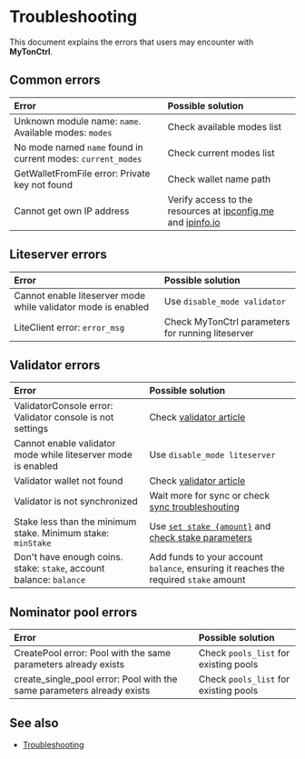 
# Troubleshooting

This document explains the errors that users may encounter with **MyTonCtrl**.

## Common errors

| Error | Possible solution |
|:---------------------------------------------------------------------------|:----------------------------------------------------------------------|
| Unknown module name: `name`. Available modes: `modes` | Check available modes list |
| No mode named `name` found in current modes: `current_modes` | Check current modes list |
| GetWalletFromFile error: Private key not found | Check wallet name path |
| Cannot get own IP address | Verify access to the resources at [ipconfig.me](https://ifconfig.me/ip) and [ipinfo.io](https://ipinfo.io/ip) |

## Liteserver errors

| Error | Possible solution |
|:---------------------------------------------------------------------------|:----------------------------------------------------------------------|
| Cannot enable liteserver mode while validator mode is enabled | Use `disable_mode validator` |
| LiteClient error: `error_msg` | Check MyTonCtrl parameters for running liteserver |

## Validator errors

| Error | Possible solution |
|:---------------------------------------------------------------------------|:---------------------------------------------------------------------------------------------------------|
| ValidatorConsole error: Validator console is not settings | Check [validator article](/v3/guidelines/nodes/nodes-troubleshooting#validator-console-is-not-settings) |
| Cannot enable validator mode while liteserver mode is enabled | Use `disable_mode liteserver` |
| Validator wallet not found | Check [validator article](/v3/guidelines/nodes/running-nodes/validator-node#view-the-list-of-wallets) |
| Validator is not synchronized | Wait more for sync or check [sync troubleshouting](/v3/guidelines/nodes/nodes-troubleshooting#about-no-progress-in-node-synchronization-within-3-hours) |
| Stake less than the minimum stake. Minimum stake: `minStake` | Use [`set stake {amount}`](/v3/guidelines/nodes/running-nodes/validator-node#your-validator-is-now-ready) and [check stake parameters](/v3/documentation/network/configs/blockchain-configs#param-17) |
| Don't have enough coins. stake: `stake`, account balance: `balance` | Add funds to your account `balance`, ensuring it reaches the required `stake` amount |

## Nominator pool errors

| Error | Possible solution |
|:---------------------------------------------------------------------------|:----------------------------------------------------------------------|
| CreatePool error: Pool with the same parameters already exists | Check `pools_list` for existing pools |
| create_single_pool error: Pool with the same parameters already exists | Check `pools_list` for existing pools |

## See also

- [Troubleshooting](/v3/guidelines/nodes/nodes-troubleshooting)
<Feedback />

